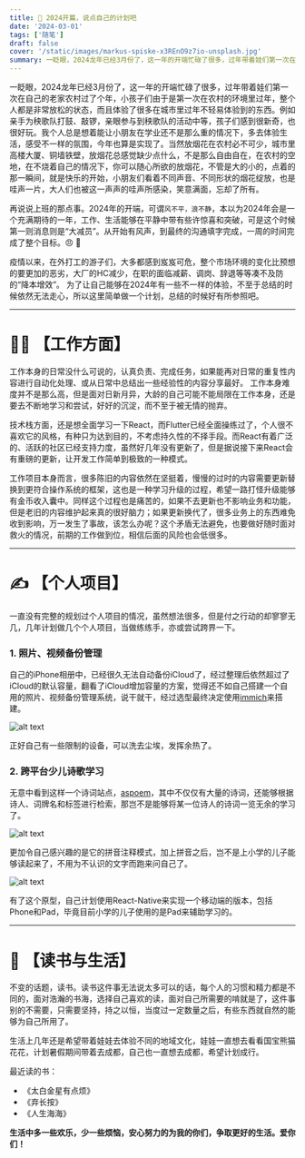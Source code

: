```yaml
---
title: 🎃 2024开篇，说点自己的计划吧
date: '2024-03-01'
tags: ['随笔']
draft: false 
cover: '/static/images/markus-spiske-x3REnO9z7io-unsplash.jpg'
summary: 一眨眼，2024龙年已经3月份了，这一年的开端忙碌了很多，过年带着娃们第一次在自己的老家农村过了个年，小孩子们由于是第一次在农村的环境里过年，整个人都是非常放松的状态，而且体验了很多在城市里过年不轻易体验到的东西。例如亲手为秧歌队打鼓、敲锣，亲眼参与到秧歌队的活动中等，孩子们感到很新奇，也很好玩。我个人总是想着能让小朋友在学业还不是那么重的情况下，多去体验生活，感受不一样的氛围，今年也算是实现了。当然放烟花在农村必不可少，城市里高楼大厦、铜墙铁壁，放烟花总感觉缺少点什么，不是那么自由自在，在农村的空地，在不烧着自己的情况下，你可以随心所欲的放烟花，不管是大的小的，点着的那一瞬间，就是快乐的开始，小朋友们看着不同声音、不同形状的烟花绽放，也是哇声一片，大人们也被这一声声的哇声所感染，笑意满面，忘却了所有。...
---
```


一眨眼，2024龙年已经3月份了，这一年的开端忙碌了很多，过年带着娃们第一次在自己的老家农村过了个年，小孩子们由于是第一次在农村的环境里过年，整个人都是非常放松的状态，而且体验了很多在城市里过年不轻易体验到的东西。例如亲手为秧歌队打鼓、敲锣，亲眼参与到秧歌队的活动中等，孩子们感到很新奇，也很好玩。我个人总是想着能让小朋友在学业还不是那么重的情况下，多去体验生活，感受不一样的氛围，今年也算是实现了。当然放烟花在农村必不可少，城市里高楼大厦、铜墙铁壁，放烟花总感觉缺少点什么，不是那么自由自在，在农村的空地，在不烧着自己的情况下，你可以随心所欲的放烟花，不管是大的小的，点着的那一瞬间，就是快乐的开始，小朋友们看着不同声音、不同形状的烟花绽放，也是哇声一片，大人们也被这一声声的哇声所感染，笑意满面，忘却了所有。

再说说上班的那点事。2024年的开端，可谓`风不平，浪不静`，本以为2024年会是一个充满期待的一年，工作、生活能够在平静中带有些许惊喜和突破，可是这个时候第一则消息则是“大减员”。从开始有风声，到最终的沟通填字完成，一周的时间完成了整个目标。😠 📠 

疫情以来，在外打工的游子们，大多都感到岌岌可危，整个市场环境的变化比预想的要更加的恶劣，大厂的HC减少，在职的面临减薪、调岗、辞退等等凑不及防的“降本增效”。 为了让自己能够在2024年有一些不一样的体验，不至于总结的时候依然无法走心，所以这里简单做一个计划，总结的时候好有所参照吧。
 
----

# 👨‍💻‍ 【工作方面】

工作本身的日常没什么可说的，认真负责、完成任务，如果能再对日常的重复性内容进行自动化处理、或从日常中总结出一些经验性的内容分享最好。 工作本身难度并不是那么高，但是面对日新月异，大龄的自己可能不能局限在工作本身，还是要去不断地学习和尝试，好好的沉淀，而不至于被无情的抛弃。

技术栈方面，还是想全面学习一下React，而Flutter已经全面操练过了，个人很不喜欢它的风格，有种只为达到目的，不考虑持久性的不择手段。而React有着广泛的、活跃的社区已经支持力度，虽然好几年没有更新了，但是据说接下来React会有重磅的更新，让开发工作简单到极致的一种模式。

工作项目本身而言，很多陈旧的内容依然在坚挺着，慢慢的过时的内容需要更新替换到更符合操作系统的框架，这也是一种学习升级的过程，希望一路打怪升级能够有金币收入囊中。同样这个过程也是痛苦的，如果不去更新也不影响业务和功能，但是老旧的内容维护起来真的很好脑力；如果更新换代了，很多业务上的东西难免收到影响，万一发生了事故，该怎么办呢？这个矛盾无法避免，也要做好随时面对救火的情况，前期的工作做到位，相信后面的风险也会低很多。

----

# ✍️ 【个人项目】

一直没有完整的规划过个人项目的情况，虽然想法很多，但是付之行动的却寥寥无几，几年计划做几个个人项目，当做练练手，亦或尝试跨界一下。

### 1. 照片、视频备份管理

自己的iPhone相册中，已经很久无法自动备份iCloud了，经过整理后依然超过了iCloud的默认容量，翻看了iCloud增加容量的方案，觉得还不如自己搭建一个自用的照片、视频备份管理系统，说干就干，经过选型最终决定使用[immich](https://immich.app/)来搭建。

![alt text](</static/yk.5/Pasted Graphic.png>)

正好自己有一些限制的设备，可以洗去尘埃，发挥余热了。

### 2. 跨平台少儿诗歌学习

无意中看到这样一个诗词站点，[aspoem](https://aspoem.com/)，其中不仅仅有大量的诗词，还能够根据诗人、词牌名和标签进行检索，那岂不是能够将某一位诗人的诗词一览无余的学习了。

![alt text](/static/yk.5/aspoem.png)

更加令自己感兴趣的是它的拼音注释模式，加上拼音之后，岂不是上小学的儿子能够读起来了，不用为不认识的文字而跑来问自己了。

![alt text](/static/yk.5/aspoem-pinyin.png)

有了这个原型，自己计划使用React-Native来实现一个移动端的版本，包括Phone和Pad，毕竟目前小学的儿子使用的是Pad来辅助学习的。

----

# 💁 【读书与生活】


不变的话题，读书。读书这件事无法说太多可以的话，每个人的习惯和精力都是不同的，面对浩瀚的书海，选择自己喜欢的读，面对自己所需要的啃就是了，这件事别的不需要，只需要坚持，持之以恒，当度过一定数量之后，有些东西就自然的能够为自己所用了。

生活上几年还是希望带着娃娃去体验不同的地域文化，娃娃一直想去看看国宝熊猫花花，计划暑假期间带着去成都，自己也一直想去成都，希望计划成行。

最近读的书：

* 《太白金星有点烦》
* 《弃长按》
* 《人生海海》

**生活中多一些欢乐，少一些烦恼，安心努力的为我的你们，争取更好的生活。爱你们！**